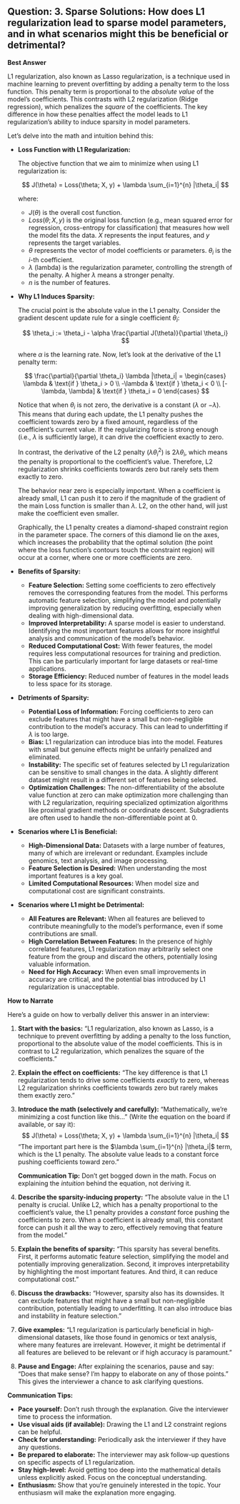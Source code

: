 ## Question: 3. Sparse Solutions: How does L1 regularization lead to sparse model parameters, and in what scenarios might this be beneficial or detrimental?

**Best Answer**

L1 regularization, also known as Lasso regularization, is a technique used in machine learning to prevent overfitting by adding a penalty term to the loss function. This penalty term is proportional to the *absolute value* of the model's coefficients. This contrasts with L2 regularization (Ridge regression), which penalizes the *square* of the coefficients. The key difference in how these penalties affect the model leads to L1 regularization's ability to induce sparsity in model parameters.

Let's delve into the math and intuition behind this:

*   **Loss Function with L1 Regularization:**

    The objective function that we aim to minimize when using L1 regularization is:

    $$
    J(\theta) = Loss(\theta; X, y) + \lambda \sum_{i=1}^{n} |\theta_i|
    $$

    where:

    *   $J(\theta)$ is the overall cost function.
    *   $Loss(\theta; X, y)$ is the original loss function (e.g., mean squared error for regression, cross-entropy for classification) that measures how well the model fits the data.  $X$ represents the input features, and $y$ represents the target variables.
    *   $\theta$ represents the vector of model coefficients or parameters. $\theta_i$ is the $i$-th coefficient.
    *   $\lambda$ (lambda) is the regularization parameter, controlling the strength of the penalty. A higher $\lambda$ means a stronger penalty.
    *   $n$ is the number of features.

*   **Why L1 Induces Sparsity:**

    The crucial point is the absolute value in the L1 penalty.  Consider the gradient descent update rule for a single coefficient $\theta_i$:

    $$
    \theta_i := \theta_i - \alpha \frac{\partial J(\theta)}{\partial \theta_i}
    $$

    where $\alpha$ is the learning rate.  Now, let's look at the derivative of the L1 penalty term:

    $$
    \frac{\partial}{\partial \theta_i} \lambda |\theta_i| =
    \begin{cases}
        \lambda & \text{if } \theta_i > 0 \\
        -\lambda & \text{if } \theta_i < 0 \\
        [-\lambda, \lambda] & \text{if } \theta_i = 0
    \end{cases}
    $$

    Notice that when $\theta_i$ is not zero, the derivative is a constant ($\lambda$ or $-\lambda$). This means that during each update, the L1 penalty pushes the coefficient towards zero by a fixed amount, regardless of the coefficient's current value.  If the regularizing force is strong enough (i.e., $\lambda$ is sufficiently large), it can drive the coefficient exactly to zero.

    In contrast, the derivative of the L2 penalty ($\lambda \theta_i^2$) is $2\lambda \theta_i$, which means the penalty is proportional to the coefficient's value. Therefore, L2 regularization shrinks coefficients towards zero but rarely sets them exactly to zero.

    The behavior near zero is especially important. When a coefficient is already small, L1 can push it to zero if the magnitude of the gradient of the main Loss function is smaller than $\lambda$.  L2, on the other hand, will just make the coefficient even smaller.

    Graphically, the L1 penalty creates a diamond-shaped constraint region in the parameter space. The corners of this diamond lie on the axes, which increases the probability that the optimal solution (the point where the loss function's contours touch the constraint region) will occur at a corner, where one or more coefficients are zero.

*   **Benefits of Sparsity:**

    *   **Feature Selection:** Setting some coefficients to zero effectively removes the corresponding features from the model. This performs automatic feature selection, simplifying the model and potentially improving generalization by reducing overfitting, especially when dealing with high-dimensional data.
    *   **Improved Interpretability:** A sparse model is easier to understand. Identifying the most important features allows for more insightful analysis and communication of the model's behavior.
    *   **Reduced Computational Cost:**  With fewer features, the model requires less computational resources for training and prediction. This can be particularly important for large datasets or real-time applications.
    *   **Storage Efficiency:** Reduced number of features in the model leads to less space for its storage.

*   **Detriments of Sparsity:**

    *   **Potential Loss of Information:** Forcing coefficients to zero can exclude features that might have a small but non-negligible contribution to the model's accuracy. This can lead to underfitting if $\lambda$ is too large.
    *   **Bias:**  L1 regularization can introduce bias into the model. Features with small but genuine effects might be unfairly penalized and eliminated.
    *   **Instability:** The specific set of features selected by L1 regularization can be sensitive to small changes in the data.  A slightly different dataset might result in a different set of features being selected.
    *   **Optimization Challenges:** The non-differentiability of the absolute value function at zero can make optimization more challenging than with L2 regularization, requiring specialized optimization algorithms like proximal gradient methods or coordinate descent.  Subgradients are often used to handle the non-differentiable point at 0.

*   **Scenarios where L1 is Beneficial:**

    *   **High-Dimensional Data:** Datasets with a large number of features, many of which are irrelevant or redundant. Examples include genomics, text analysis, and image processing.
    *   **Feature Selection is Desired:** When understanding the most important features is a key goal.
    *   **Limited Computational Resources:** When model size and computational cost are significant constraints.

*   **Scenarios where L1 might be Detrimental:**

    *   **All Features are Relevant:** When all features are believed to contribute meaningfully to the model's performance, even if some contributions are small.
    *   **High Correlation Between Features:** In the presence of highly correlated features, L1 regularization may arbitrarily select one feature from the group and discard the others, potentially losing valuable information.
    *   **Need for High Accuracy:** When even small improvements in accuracy are critical, and the potential bias introduced by L1 regularization is unacceptable.

**How to Narrate**

Here's a guide on how to verbally deliver this answer in an interview:

1.  **Start with the basics:** "L1 regularization, also known as Lasso, is a technique to prevent overfitting by adding a penalty to the loss function, proportional to the absolute value of the model coefficients. This is in contrast to L2 regularization, which penalizes the square of the coefficients."

2.  **Explain the effect on coefficients:** "The key difference is that L1 regularization tends to drive some coefficients *exactly* to zero, whereas L2 regularization shrinks coefficients towards zero but rarely makes them exactly zero."

3.  **Introduce the math (selectively and carefully):** "Mathematically, we're minimizing a cost function like this..." (Write the equation on the board if available, or say it):
    $$
    J(\theta) = Loss(\theta; X, y) + \lambda \sum_{i=1}^{n} |\theta_i|
    $$
    "The important part here is the $\lambda \sum_{i=1}^{n} |\theta_i|$ term, which is the L1 penalty. The absolute value leads to a constant force pushing coefficients toward zero."

    **Communication Tip:** Don't get bogged down in the math. Focus on explaining the *intuition* behind the equation, not deriving it.

4.  **Describe the sparsity-inducing property:** "The absolute value in the L1 penalty is crucial. Unlike L2, which has a penalty proportional to the coefficient's value, the L1 penalty provides a *constant* force pushing the coefficients to zero. When a coefficient is already small, this constant force can push it all the way to zero, effectively removing that feature from the model."

5.  **Explain the benefits of sparsity:** "This sparsity has several benefits. First, it performs automatic feature selection, simplifying the model and potentially improving generalization. Second, it improves interpretability by highlighting the most important features. And third, it can reduce computational cost."

6.  **Discuss the drawbacks:** "However, sparsity also has its downsides. It can exclude features that might have a small but non-negligible contribution, potentially leading to underfitting. It can also introduce bias and instability in feature selection."

7.  **Give examples:** "L1 regularization is particularly beneficial in high-dimensional datasets, like those found in genomics or text analysis, where many features are irrelevant. However, it might be detrimental if all features are believed to be relevant or if high accuracy is paramount."

8.  **Pause and Engage:** After explaining the scenarios, pause and say: "Does that make sense? I'm happy to elaborate on any of those points."  This gives the interviewer a chance to ask clarifying questions.

**Communication Tips:**

*   **Pace yourself:** Don't rush through the explanation. Give the interviewer time to process the information.
*   **Use visual aids (if available):** Drawing the L1 and L2 constraint regions can be helpful.
*   **Check for understanding:** Periodically ask the interviewer if they have any questions.
*   **Be prepared to elaborate:** The interviewer may ask follow-up questions on specific aspects of L1 regularization.
*   **Stay high-level:** Avoid getting too deep into the mathematical details unless explicitly asked. Focus on the conceptual understanding.
*   **Enthusiasm:** Show that you're genuinely interested in the topic. Your enthusiasm will make the explanation more engaging.
